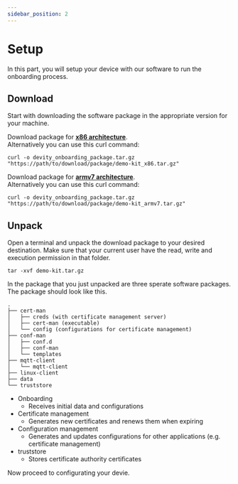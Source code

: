 ```yaml
---
sidebar_position: 2
---
```

# Setup

In this part, you will setup your device with our software to run the onboarding process.

## Download

Start with downloading the software package in the appropriate version for your machine.


<Tabs>
  <TabItem value="x86" label="x86" default>

Download package for **[x86 architecture](./assets/demo-kit_x86.tar.gz)**.  
Alternatively you can use this curl command:  
```
curl -o devity_onboarding_package.tar.gz "https://path/to/download/package/demo-kit_x86.tar.gz"
```
  </TabItem>
  <TabItem value="armv7" label="armv7">

Download package for **[armv7 architecture](./assets/demo-kit_x86.tar.gz)**.  
Alternatively you can use this curl command:  
```
curl -o devity_onboarding_package.tar.gz "https://path/to/download/package/demo-kit_armv7.tar.gz"
```
  </TabItem>
</Tabs>

## Unpack

Open a terminal and unpack the download package to your desired destination.
Make sure that your current user have the read, write and execution permission in that folder.  
```
tar -xvf demo-kit.tar.gz
``` 
  
In the package that you just unpacked are three sperate software packages.
The package should look like this.
```
.
├── cert-man
│   ├── creds (with certificate management server)
│   ├── cert-man (executable)
│   └── config (configurations for certificate management)
├── conf-man
│   ├── conf.d
│   ├── conf-man
│   └── templates
├── mqtt-client
│   └── mqtt-client
├── linux-client
├── data
└── truststore

```

- Onboarding
  - Receives initial data and configurations
- Certificate management
  - Generates new certificates and renews them when expiring
- Configuration management
  - Generates and updates configurations for other applications (e.g. certificate management)
- truststore
  - Stores certificate authority certificates

Now proceed to configurating your devie.
